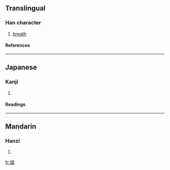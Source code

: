 ==Translingual==
===Han character===
{{Han char|rn=86|rad=火|as=08|sn=12|four=|canj=火日日 (FAA)}}
# [[breath]]
====References====
{{Han ref|kx=0675.191|dkj=19162|hdz=32209.050|uh=713B|ud=28987}}

----
==Japanese==
===Kanji===
{{ja-kanji|grade=|rs=火08}}
# {{defn|Japanese}} 
====Readings====
{{ja-readings|on=[[しょう]] (shō)|kun=}}

----
==Mandarin==
===Hanzi===
{{cmn-hanzi|pin=[[chàng]] (chang4)|wg=ch'ang<sup>4</sup>}}
# {{defn|Mandarin}}

[[fr:焻]]